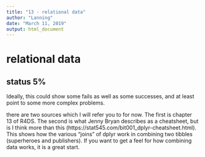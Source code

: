 ```yaml
---
title: "13 - relational data"
author: "Lanning"
date: "March 11, 2019"
output: html_document
---
```


# relational data

## status 5% {-}

Ideally, this could show some fails as well as some successes, and at least point to some more complex problems.

there are two sources which I will refer you to for now. The first is chapter 13 of R4DS.  The second is what Jenny Bryan describes as a cheatsheet, but is I think more than this (https://stat545.com/bit001_dplyr-cheatsheet.html). This shows how the various "joins" of dplyr work in combining two tibbles (superheroes and publishers). If you want to get a feel for how combining data works, it is a great start.
